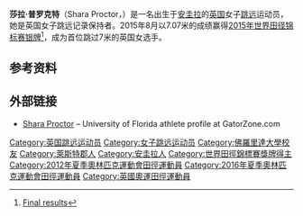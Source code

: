 {{Infobox sportsperson
| name           = Shara Proctor
| image          = Shara Proctor Istanbul 2012.jpg
| image_size     =
| caption        = 2012年世界室内田径锦标赛上
| nationality    = 英国
| residence      = 英国[[莱斯特郡|莱斯特郡]][[拉夫伯勒|拉夫伯勒]]<ref name=indy>{{cite web |url=http://www.independent.co.uk/sport/general/athletics/shara-proctor-glad-to-have-followed-reider-from-florida-to-gb-8488040.html |title=Shara Proctor glad to have followed Reider from Florida to GB |last1=Turnbull |first1=Simon |date=8 February 2013 |website=[[independent.co.uk|independent.co.uk]]|accessdate=8 March 2014}}</ref>
| birth_date     = {{Birth date and age|df=yes|1988|9|16}}
| birth_place    = [[安圭拉|安圭拉]][[瓦利_(安圭拉)|瓦利]] <!-- conflict: IAAF states she was born on St Croix. -->
| height         = {{height|m=1.73}}
| weight         = {{convert|60|kg|lb|abbr=on}}
| sport          = [[田径|田径]]
| event          = [[跳远|跳远]]
| collegeteam    = [[Florida_Gators_track_and_field|University of Florida]]
| pb             =
| show-medals    = no
| medaltemplates =
{{Medal|Sport|[[田径|田径]]}}
{{Medal|Country|{{GBR2}}}}
{{Medal|Competition|[[世界田径锦标赛|世界田径锦标赛]]}}
{{Medal|Silver|[[2015年世界田径锦标赛|2015 Beijing]]|女子跳远}}
{{Medal|Competition|[[世界室内田径锦标赛|世界室内田径锦标赛]]}}
{{Medal|Bronze|[[2012年世界室内田径锦标赛|2012 Istanbul]]|女子跳远}}
{{Medal|Competition|[[IAAF_Diamond_League|IAAF Diamond League]]}}
{{Medal|Gold|[[2013_IAAF_Diamond_League|2013 Diamond League]]|Long jump}}
{{Medal|Country|{{AIA}}}}
{{Medal|Competition|[[Central_American_and_Caribbean_Championships|Central American and Caribbean Championships]]}}
{{Medal|Gold|[[Central_American_and_Caribbean_Championships|2009 Havana]]|Long jump}}
{{Medal|Silver|[[Central_American_and_Caribbean_Championships|2008 Cali]]|Long jump}}
}}
'''莎拉·普罗克特'''（Shara Proctor，{{bd|1988年|9月16日||}}）是一名出生于[[安圭拉|安圭拉]]的[[英国|英国]]女子[[跳远|跳远]]运动员，她是英国女子跳远记录保持者。2015年8月以7.07米的成绩赢得[[2015年世界田径锦标赛|2015年世界田径锦标赛]][[银牌|银牌]]<ref>[http://media.aws.iaaf.org/competitiondocuments/pdf/4875/AT-LJ-W-f----.RS6.pdf Final results]</ref>，成为首位跳过7米的英国女选手。

==参考资料==
{{Reflist}}

==外部链接==
* [https://archive.is/20130124010645/http://web.gatorzone.com/trackfield/women/bios.php?year=2010&player_id=42  Shara Proctor] – University of Florida athlete profile at GatorZone.com

{{DEFAULTSORT:Proctor, Shara}}
[[Category:英国跳远运动员|Category:英国跳远运动员]]
[[Category:女子跳远运动员|Category:女子跳远运动员]]
[[Category:佛羅里達大學校友|Category:佛羅里達大學校友]]
[[Category:萊斯特郡人|Category:萊斯特郡人]]
[[Category:安圭拉人|Category:安圭拉人]]
[[Category:世界田徑錦標賽獎牌得主|Category:世界田徑錦標賽獎牌得主]]
[[Category:2012年夏季奧林匹克運動會田徑運動員|Category:2012年夏季奧林匹克運動會田徑運動員]]
[[Category:2016年夏季奧林匹克運動會田徑運動員|Category:2016年夏季奧林匹克運動會田徑運動員]]
[[Category:英國奧運田徑運動員|Category:英國奧運田徑運動員]]
{{UK-sport-bio-stub}}